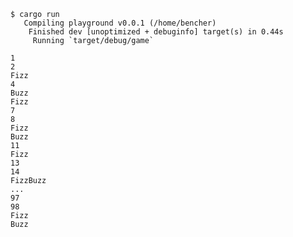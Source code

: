 ```
$ cargo run
   Compiling playground v0.0.1 (/home/bencher)
    Finished dev [unoptimized + debuginfo] target(s) in 0.44s
     Running `target/debug/game`

1
2
Fizz
4
Buzz
Fizz
7
8
Fizz
Buzz
11
Fizz
13
14
FizzBuzz
...
97
98
Fizz
Buzz
```
